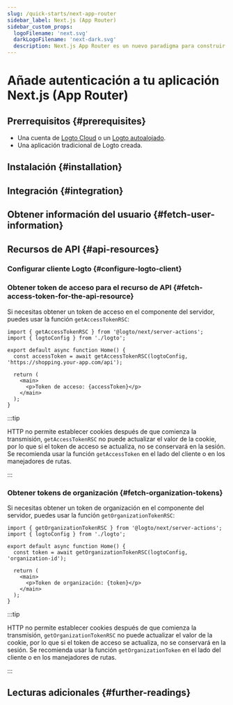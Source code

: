 ```yaml
---
slug: /quick-starts/next-app-router
sidebar_label: Next.js (App Router)
sidebar_custom_props:
  logoFilename: 'next.svg'
  darkLogoFilename: 'next-dark.svg'
  description: Next.js App Router es un nuevo paradigma para construir aplicaciones utilizando las últimas características de React.
---
```




# Añade autenticación a tu aplicación Next.js (App Router)

<GuideTip />

## Prerrequisitos \{#prerequisites}

- Una cuenta de [Logto Cloud](https://cloud.logto.io) o un [Logto autoalojado](/introduction/set-up-logto-oss).
- Una aplicación tradicional de Logto creada.

## Instalación \{#installation}

<Installation />

## Integración \{#integration}

<Integration />

## Obtener información del usuario \{#fetch-user-information}

<GetUserInformation />

## Recursos de API \{#api-resources}

<ApiResourcesDescription />

### Configurar cliente Logto \{#configure-logto-client}

<ConfigApiResources />

### Obtener token de acceso para el recurso de API \{#fetch-access-token-for-the-api-resource}

<FetchAccessTokenForApiResources />

Si necesitas obtener un token de acceso en el componente del servidor, puedes usar la función `getAccessTokenRSC`:

```tsx title="app/page.tsx"
import { getAccessTokenRSC } from '@logto/next/server-actions';
import { logtoConfig } from './logto';

export default async function Home() {
  const accessToken = await getAccessTokenRSC(logtoConfig, 'https://shopping.your-app.com/api');

  return (
    <main>
      <p>Token de acceso: {accessToken}</p>
    </main>
  );
}
```

:::tip

HTTP no permite establecer cookies después de que comienza la transmisión, `getAccessTokenRSC` no puede actualizar el valor de la cookie, por lo que si el token de acceso se actualiza, no se conservará en la sesión. Se recomienda usar la función `getAccessToken` en el lado del cliente o en los manejadores de rutas.

:::

### Obtener tokens de organización \{#fetch-organization-tokens}

<FetchOrganizationTokenForUser />

Si necesitas obtener un token de organización en el componente del servidor, puedes usar la función `getOrganizationTokenRSC`:

```tsx title="app/page.tsx"
import { getOrganizationTokenRSC } from '@logto/next/server-actions';
import { logtoConfig } from './logto';

export default async function Home() {
  const token = await getOrganizationTokenRSC(logtoConfig, 'organization-id');

  return (
    <main>
      <p>Token de organización: {token}</p>
    </main>
  );
}
```

:::tip

HTTP no permite establecer cookies después de que comienza la transmisión, `getOrganizationTokenRSC` no puede actualizar el valor de la cookie, por lo que si el token de acceso se actualiza, no se conservará en la sesión. Se recomienda usar la función `getOrganizationToken` en el lado del cliente o en los manejadores de rutas.

:::

## Lecturas adicionales \{#further-readings}

<FurtherReadings />
